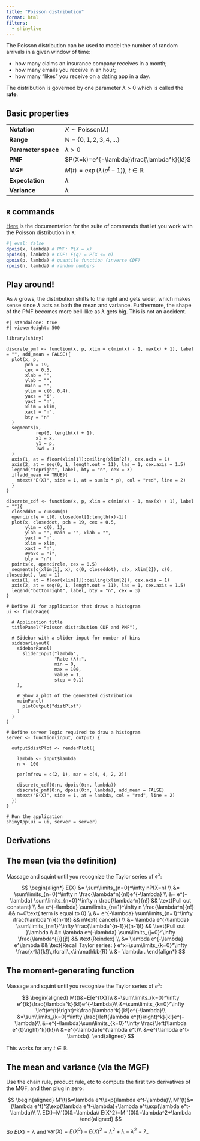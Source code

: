 ```yaml
---
title: "Poisson distribution"
format: html
filters:
  - shinylive
---
```


The Poisson distribution can be used to model the number of random arrivals in a given window of time: 

- how many claims an insurance company receives in a month;
- how many emails you receive in an hour;
- how many "likes" you receive on a dating app in a day.

The distribution is governed by one parameter $\lambda>0$ which is called the **rate**.

## Basic properties

|  |        |
|------|--------------------|
| **Notation** | $X\sim\text{Poisson}(\lambda)$  |
| **Range** | $\mathbb{N}=\{0,\,1,\,2,\,3,\,4,\,...\}$ |
| **Parameter space** | $\lambda>0$ |
| **PMF** | $P(X=k)=e^{-\lambda}\frac{\lambda^k}{k!}$ |
| **MGF** | $M(t)=\exp(\lambda(e^t-1))$, $t\in\mathbb{R}$ |
| **Expectation** | $\lambda$ |
| **Variance** | $\lambda$ |

## `R` commands

[Here](https://stat.ethz.ch/R-manual/R-devel/library/stats/html/Poisson.html) is the documentation for the suite of commands that let you work with the Poisson distribution in `R`:

```r
#| eval: false
dpois(x, lambda) # PMF: P(X = x)
ppois(q, lambda) # CDF: F(q) = P(X <= q)
qpois(p, lambda) # quantile function (inverse CDF)
rpois(n, lambda) # random numbers
```

## Play around!

As $\lambda$ grows, the distribution shifts to the right and gets wider, which makes sense since $\lambda$ acts as both the mean and variance. Furthermore, the shape of the PMF becomes more bell-like as $\lambda$ gets big. This is not an accident.


```shinylive-r
#| standalone: true
#| viewerHeight: 500

library(shiny)

discrete_pmf <- function(x, p, xlim = c(min(x) - 1, max(x) + 1), label = "", add_mean = FALSE){
  plot(x, p,
       pch = 19,
       cex = 0.5,
       xlab = "",
       ylab = "",
       main = "",
       ylim = c(0, 0.4),
       yaxs = "i",
       yaxt = "n",
       xlim = xlim,
       xaxt = "n",
       bty = "n"
  )
  segments(x,
           rep(0, length(x) + 1),
           x1 = x,
           y1 = p,
           lwd = 3
  )
  axis(1, at = floor(xlim[1]):ceiling(xlim[2]), cex.axis = 1)
  axis(2, at = seq(0, 1, length.out = 11), las = 1, cex.axis = 1.5)
  legend("topright", label, bty = "n", cex = 3)
  if(add_mean == TRUE){
    mtext("E(X)", side = 1, at = sum(x * p), col = "red", line = 2)
  }
}

discrete_cdf <- function(x, p, xlim = c(min(x) - 1, max(x) + 1), label = ""){
  closeddot = cumsum(p)
  opencircle = c(0, closeddot[1:length(x)-1])
  plot(x, closeddot, pch = 19, cex = 0.5,
       ylim = c(0, 1),
       ylab = "", main = "", xlab = "",
       yaxt = "n",
       xlim = xlim,
       xaxt = "n",
       #yaxs = "i", 
       bty = "n")
  points(x, opencircle, cex = 0.5)
  segments(c(xlim[1], x), c(0, closeddot), c(x, xlim[2]), c(0, closeddot), lwd = 1)
  axis(1, at = floor(xlim[1]):ceiling(xlim[2]), cex.axis = 1)
  axis(2, at = seq(0, 1, length.out = 11), las = 1, cex.axis = 1.5)
  legend("bottomright", label, bty = "n", cex = 3)
}

# Define UI for application that draws a histogram
ui <- fluidPage(
  
  # Application title
  titlePanel("Poisson distribution CDF and PMF"),
  
  # Sidebar with a slider input for number of bins 
  sidebarLayout(
    sidebarPanel(
      sliderInput("lambda",
                  "Rate (λ):",
                  min = 0,
                  max = 100,
                  value = 1,
                  step = 0.1)
    ),
    
    # Show a plot of the generated distribution
    mainPanel(
      plotOutput("distPlot")
    )
  )
)

# Define server logic required to draw a histogram
server <- function(input, output) {
  
  output$distPlot <- renderPlot({
    
    lambda <- input$lambda
    n <- 100

    par(mfrow = c(2, 1), mar = c(4, 4, 2, 2))
    
    discrete_cdf(0:n, dpois(0:n, lambda))
    discrete_pmf(0:n, dpois(0:n, lambda), add_mean = FALSE)
    mtext("E(X)", side = 1, at = lambda, col = "red", line = 2)
  })
}

# Run the application 
shinyApp(ui = ui, server = server)
```

## Derivations

::: {.callout-note collapse="true"}
## The mean (via the definition)

Massage and squint until you recognize the Taylor series of $e^x$:

$$
    \begin{align*}
    E(X)
    &=
\sum\limits_{n=0}^\infty nP(X=n)
    \\
    &=
    \sum\limits_{n=0}^\infty 
    n
    \frac{\lambda^n}{n!}e^{-\lambda}
    \\
    &=
    e^{-\lambda}
    \sum\limits_{n=0}^\infty 
    n
    \frac{\lambda^n}{n!}
    &&
    \text{Pull out constant}
    \\
    &=
    e^{-\lambda}
    \sum\limits_{n=1}^\infty 
    n
    \frac{\lambda^n}{n!}
    &&
    n=0\text{ term is equal to 0}
    \\
    &=
    e^{-\lambda}
    \sum\limits_{n=1}^\infty 
    \frac{\lambda^n}{(n-1)!}
    &&
    n\text{ cancels}
    \\
    &=
    \lambda e^{-\lambda}
    \sum\limits_{n=1}^\infty 
    \frac{\lambda^{n-1}}{(n-1)!}
    &&
    \text{Pull out }\lambda
    \\
    &=
    \lambda e^{-\lambda}
    \sum\limits_{j=0}^\infty 
    \frac{\lambda^{j}}{j!}
    &&
    \text{Reindex}
    \\
    &=
    \lambda e^{-\lambda}
    e^\lambda
    &&
    \text{Recall Taylor series: } e^x=\sum\limits_{k=0}^\infty \frac{x^k}{k!}\,\forall\,x\in\mathbb{R}
    \\
    &=
    \lambda
    .
\end{align*}
$$
:::

::: {.callout-tip collapse="true"}
## The moment-generating function
Massage and squint until you recognize the Taylor series of $e^x$:

$$
\begin{aligned}
M(t)&=E[e^{tX}]\\
&=\sum\limits_{k=0}^\infty e^{tk}\frac{\lambda^k}{k!}e^{-\lambda}\\
&=\sum\limits_{k=0}^\infty \left(e^{t}\right)^k\frac{\lambda^k}{k!}e^{-\lambda}\\
&=\sum\limits_{k=0}^\infty \frac{\left(\lambda e^{t}\right)^k}{k!}e^{-\lambda}\\
&=e^{-\lambda}\sum\limits_{k=0}^\infty \frac{\left(\lambda e^{t}\right)^k}{k!}\\
&=e^{-\lambda}e^{\lambda e^t}\\
&=e^{\lambda e^t-\lambda}.
\end{aligned}
$$

This works for any $t\in\mathbb{R}$.
:::

::: {.callout-note collapse="true"}
## The mean and variance (via the MGF)
Use the chain rule, product rule, etc to compute the first two derivatives of the MGF, and then plug in zero:

$$
\begin{aligned}
M'(t)&=\lambda e^t\exp(\lambda e^t-\lambda)\\
M''(t)&=(\lambda e^t)^2\exp(\lambda e^t-\lambda)+\lambda e^t\exp(\lambda e^t-\lambda)\\
\\
E(X)=M'(0)&=\lambda\\
E(X^2)=M''(0)&=\lambda^2+\lambda
\end{aligned}
$$

So $E(X) = \lambda$ and $\text{var}(X) = E(X^2) - E(X)^2 = \lambda^2 + \lambda - \lambda^2 = \lambda$.
:::

